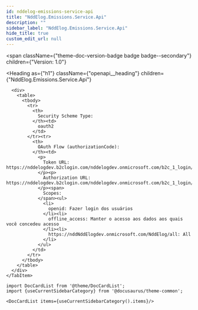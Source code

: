 ```yaml
---
id: nddelog-emissions-service-api
title: "NddElog.Emissions.Service.Api"
description: ""
sidebar_label: "NddElog.Emissions.Service.Api"
hide_title: true
custom_edit_url: null
---
```



<span
  className={"theme-doc-version-badge badge badge--secondary"}
  children={"Version: 1.0"}
>
</span>

<Heading
  as={"h1"}
  className={"openapi__heading"}
  children={"NddElog.Emissions.Service.Api"}
>
</Heading>





<div
  style={{"marginBottom":"2rem"}}
>
  <Heading
    id={"authentication"}
    as={"h2"}
    className={"openapi-tabs__heading"}
    children={"Authentication"}
  >
  </Heading><SchemaTabs
    className={"openapi-tabs__security-schemes"}
  >
    <TabItem
      label={"OAuth 2.0: Bearer"}
      value={"Bearer"}
    >
      
      
      
      
      <div>
        <table>
          <tbody>
            <tr>
              <th>
                Security Scheme Type:
              </th><td>
                oauth2
              </td>
            </tr><tr>
              <th>
                OAuth Flow (authorizationCode):
              </th><td>
                <p>
                  Token URL: https://nddelogdev.b2clogin.com/nddelogdev.onmicrosoft.com/b2c_1_login/oauth2/v2.0/token
                </p><p>
                  Authorization URL: https://nddelogdev.b2clogin.com/nddelogdev.onmicrosoft.com/b2c_1_login/oauth2/v2.0/authorize
                </p><span>
                  Scopes:
                </span><ul>
                  <li>
                    openid: Fazer login dos usuários
                  </li><li>
                    offline_access: Manter o acesso aos dados aos quais você concedeu acesso
                  </li><li>
                    https://nddNddElogdev.onmicrosoft.com/NddElog/all: All
                  </li>
                </ul>
              </td>
            </tr>
          </tbody>
        </table>
      </div>
    </TabItem>
  </SchemaTabs>
</div>

```mdx-code-block
import DocCardList from '@theme/DocCardList';
import {useCurrentSidebarCategory} from '@docusaurus/theme-common';

<DocCardList items={useCurrentSidebarCategory().items}/>
```
      
